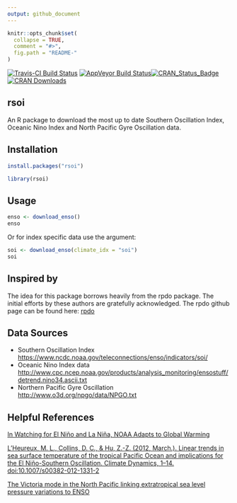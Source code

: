 ```yaml
---
output: github_document
---
```


<!-- README.md is generated from README.Rmd. Please edit that file -->
```r
knitr::opts_chunk$set(
  collapse = TRUE,
  comment = "#>",
  fig.path = "README-"
)
```

[![Travis-CI Build Status](https://travis-ci.org/boshek/rsoi.svg?branch=devel)](https://travis-ci.org/boshek/rsoi) [![AppVeyor Build Status](https://ci.appveyor.com/api/projects/status/github/boshek/rsoi?branch=devel&svg=true)](https://ci.appveyor.com/project/boshek/rsoi)[![CRAN\_Status\_Badge](http://www.r-pkg.org/badges/version/rsoi)](https://cran.r-project.org/package=rsoi) [![CRAN Downloads](http://cranlogs.r-pkg.org/badges/grand-total/rsoi)](https://CRAN.R-project.org/package=rsoi)

## rsoi
An R package to download the most up to date Southern Oscillation Index, Oceanic Nino Index and North Pacific Gyre Oscillation data. 

## Installation
```r
install.packages("rsoi")

library(rsoi)

```

## Usage
```r
enso <- download_enso()
enso
```

Or for index specific data use the \code{cliamte_idx} argument:
```r
soi <- download_enso(climate_idx = "soi")
soi

```

## Inspired by
The idea for this package borrows heavily from the rpdo package. The initial efforts by these authors are gratefully acknowledged. The rpdo github page can be found here: [rpdo](https://github.com/poissonconsulting/rpdo)

## Data Sources
- Southern Oscillation Index  <https://www.ncdc.noaa.gov/teleconnections/enso/indicators/soi/> 
- Oceanic Nino Index data  <http://www.cpc.ncep.noaa.gov/products/analysis_monitoring/ensostuff/detrend.nino34.ascii.txt>
- Northern Pacific Gyre Oscillation <http://www.o3d.org/npgo/data/NPGO.txt>

## Helpful References
[In Watching for El Niño and La Niña, NOAA Adapts to Global Warming](https://www.climate.gov/news-features/understanding-climate/watching-el-ni%C3%B1o-and-la-ni%C3%B1a-noaa-adapts-global-warming)

[L’Heureux, M. L., Collins, D. C., & Hu, Z.-Z. (2012, March.). Linear trends in sea surface temperature of the tropical Pacific Ocean and implications for the El Niño-Southern Oscillation. Climate Dynamics, 1–14. doi:10.1007/s00382-012-1331-2](https://link.springer.com/article/10.1007%2Fs00382-012-1331-2)

[The Victoria mode in the North Pacific linking extratropical sea level pressure variations to ENSO](http://onlinelibrary.wiley.com/doi/10.1002/2014JD022221/pdf)
